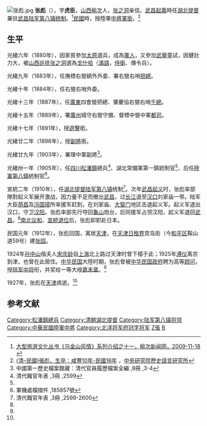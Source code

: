 {{Otheruses|張彪|other=同名或類似名的其它條目描述}}
[[File:张彪.jpg|thumb]]
'''张彪'''（{{bd|1860年||1927年|catIdx=Z張}}），字'''虎臣'''，[[山西|山西]][[榆次县|榆次]]人，[[张之洞|张之洞]]亲信。[[武昌起義|武昌起義]]時任[[湖北|湖北]][[提督|提督]]兼驻[[武昌|武昌]][[陆军第八镇|陆军第八镇]][[统制|统制]]。<ref name=zhang>[http://www.yucinews.gov.cn/typenews.asp?id=2641 大型旅游文化丛书《乌金山风情》系列介绍之十一，榆次新闻网，2009-11-18] {{webarchive|url=https://web.archive.org/web/20120204023644/http://www.yucinews.gov.cn/typenews.asp?id=2641 |date=2012-02-04 }}</ref>[[中華民國|民國]]時，授陸軍[[中將|中將]][[軍銜|軍銜]]。<ref name="ihp-sinica">[http://archive.ihp.sinica.edu.tw/ttscgi/ttsquery?0:16760525:mctauac:TM%3D%E0%DA%BB%B2 (清–民國)張彪，生卒：咸豐10年-民國16年] {{Wayback|url=http://archive.ihp.sinica.edu.tw/ttscgi/ttsquery?0:16760525:mctauac:TM%3D%E0%DA%BB%B2 |date=20210515031923 }}，[[中央研究院|中央研究院]][[中央研究院歷史語言研究所|歷史語言研究所]]</ref>

==生平==
光緒六年（1880年），因家貧參加[[太原|太原]]選兵，成為[[軍人|軍人]]，又參加[[武舉|武舉]]童試，因健壯力大，被[[山西巡抚|山西巡抚]][[张之洞|张之洞]]選為[[戈什哈|戈什哈]]（[[滿語|滿語]]，[[侍衛|侍衛]]、傳令兵）。

光緒九年（1883年），任撫標右營額外外委、署右營右哨[[把總|把總]]。

光緒十年（1884年），任右營右哨外委。

光緒十三年（1887年），任[[廣東|廣東]]四會營把總、肇慶協右營右哨[[千總|千總]]。

光緒十五年（1889年），署[[廣州|廣州]]城守右營守備、督標中營中軍[[都司|都司]]。

光緒十七年（1891年），授[[遊擊|遊擊]]銜。

光緒廿二年（1896年），授[[副將|副將]]銜。

光緒廿九年（1903年），署理中軍副將<ref name="#1">中國第一歷史檔案館藏：清代官員履歷檔案全編 ,8冊 ,3-4</ref>。

光緒卅一年（1905年），任[[四川|四川]][[松潘鎮|松潘鎮]]總兵<ref>清代職官年表 ,3冊 ,2599</ref>、湖北常備軍第一鎮統制官<ref name="#1"/>、后任[[陸軍第八鎮|陸軍第八鎮]]統制官<ref>軍機處檔摺件 ,185857號</ref>。

宣統二年（1910年），任[[湖北|湖北]][[提督|提督]][[陆军第八镇|陆军第八镇]]统制<ref>清代職官年表 ,3冊 ,2599-2600</ref>。次年[[武昌起义|武昌起义]]时，张彪率部隊對起义军展开激战，因力量不足而撤出[[武昌|武昌]]，过[[长江|长江]]退至[[汉口|汉口]]刘家庙一带。陆军大臣[[荫昌|荫昌]]及[[冯国璋|冯国璋]]所率援军赶到，在刘家庙、[[大智门|大智门]]地区击退起义军。起义军退出汉口，守卫[[汉阳|汉阳]]。张彪率部先行夺回[[龜山_(武漢)|龜山]]炮台，后同援军占领汉阳，起义军退回[[武昌|武昌]]。<ref name=zhang/>[[南北议和|南北议和]]、[[宣統|宣統]][[退位|退位]]后，张彪卸职赴日本。

民国元年（1912年），张彪回国，寓居[[天津|天津]]，在[[天津日租界|天津日租界]]宫岛街（今[[和平区_(天津市)|和平区]]鞍山道59号）建[[天津張園|张园]]。

1924年[[孙中山|孙中山]]偕夫人[[宋庆龄|宋庆龄]]自[[上海|上海]]北上路过天津时曾下榻于此；1925年[[溥仪|溥仪]]离京到津，也曾在此居住。[[中华民国|中华民国]]大陸时期，张彪曾被[[中华民国政府|中华民国政府]]聘为高等[[顾问|顾问]]，授[[陆军|陆军]][[中将|中将]]衔，并奖给一等大绶[[嘉禾章|嘉禾章]]。<ref name=zhang/>

1927年，张彪在[[天津|天津]]病逝。<ref name=zhang/>

==参考文献==
{{reflist|2}}

{{DEFAULTSORT:Zhang张}}
[[Category:松潘鎮總兵|Category:松潘鎮總兵]]
[[Category:清朝湖北提督|Category:清朝湖北提督]]
[[Category:陆军第八镇将领|Category:陆军第八镇将领]]
[[Category:中華民國陸軍中將|Category:中華民國陸軍中將]]
[[Category:北洋将军府冠字将军|Category:北洋将军府冠字将军]]
[[Category:榆次人|Z張]]
[[Category:張姓|B]]